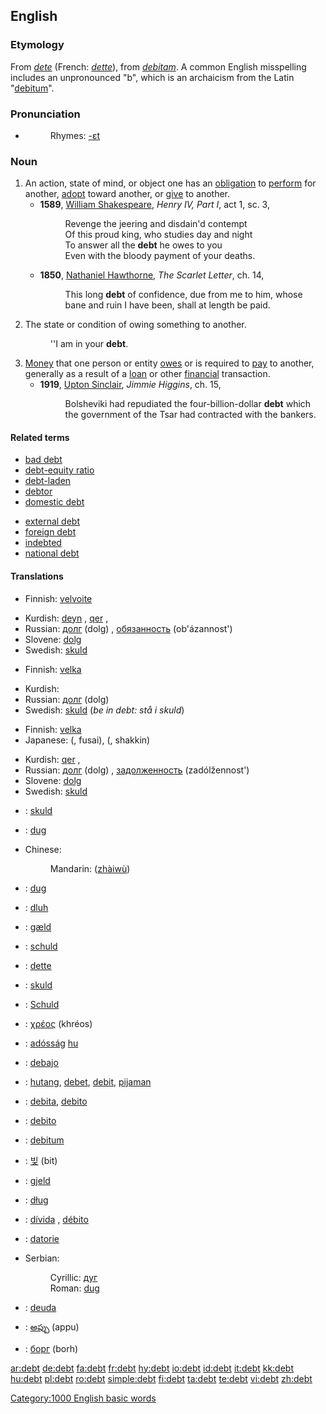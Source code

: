 ==English==

{{wikipedia}}

===Etymology===
From {{OF.}} ''[[dete]]'' (French: ''[[dette]]''), from {{L.}} ''[[debitam]]''. A common English misspelling includes an unpronounced "b", which is an archaicism from the Latin "[[debitum]]".

===Pronunciation===
{{IPA|/dɛt/}}
*{{audio|en-us-debt.ogg|Audio (US)}}
*:Rhymes: [[Rhymes:English:-ɛt|-ɛt]]

===Noun===
{{en-noun}}

# An action, state of mind, or object one has an [[obligation]] to [[perform]] for another, [[adopt]] toward another, or [[give]] to another.
#*'''1589''', [[w:William_Shakespeare|William Shakespeare]], ''Henry IV, Part I'', act 1, sc. 3,
#*:Revenge the jeering and disdain'd contempt
#*:Of this proud king, who studies day and night
#*:To answer all the '''debt''' he owes to you
#*:Even with the bloody payment of your deaths.
#*'''1850''', [[w:Nathaniel_Hawthorne|Nathaniel Hawthorne]], ''The Scarlet Letter'', ch. 14,
#*:This long '''debt''' of confidence, due from me to him, whose bane and ruin I have been, shall at length be paid.
# The state or condition of owing something to another.
#:''I am in your '''debt'''.
# [[Money]] that one person or entity [[owe]]s or is required to [[pay]] to another, generally as a result of a [[loan]] or other [[financial]] transaction.
#*'''1919''', [[w:Upton_Sinclair|Upton Sinclair]], ''Jimmie Higgins'', ch. 15,
#*:Bolsheviki had repudiated the four-billion-dollar '''debt''' which the government of the Tsar had contracted with the bankers.

====Related terms====
{{top2}}
* [[bad debt]]
* [[debt-equity ratio]]
* [[debt-laden]]
* [[debtor]]
* [[domestic debt]]
{{mid2}}
* [[external debt]]
* [[foreign debt]]
* [[indebted]]
* [[national debt]]
{{bottom2}}

====Translations====
{{trans-top|An action, state of mind, or object one has an obligation to perform for another, adopt toward another, or give to another}}
*Finnish: [[velvoite]]
{{trans-mid}}
*Kurdish: [[deyn]] {{m}}, [[qer]] {{m}}, {{KUchar|[[قه‌رز]]}}
*Russian: [[долг]] (dolg) {{m}}, [[обязанность]] (ob'ázannost') {{f}}
*Slovene: [[dolg]] {{m}}
*Swedish: [[skuld]] {{c}}
{{trans-bottom}}

{{trans-top|The state or condition of owing something to another}}
*Finnish: [[velka]]
{{trans-mid}}
*Kurdish: {{KUchar|[[قه‌رزار]]}}
*Russian: [[долг]] (dolg) {{m}}
*Swedish: [[skuld]] {{c}} (''be in debt: stå i skuld'')
{{trans-bottom}}

{{trans-top|Money that one person or entity owes or is required to pay to another}}
*Finnish: [[velka]]
*Japanese: {{JAchar|[[負債]]}} ({{JAchar|[[ふさい]]}}, fusai), {{JAchar|[[借金]]}} ({{JAchar|[[しゃっきん]]}}, shakkin)
{{trans-mid}}
*Kurdish: [[qer]] {{m}}, {{KUchar|[[قه‌رز]]}}
*Russian: [[долг]] (dolg) {{m}}, [[задолженность]] (zadólžennost') {{f}}
*Slovene: [[dolg]] {{m}}
*Swedish: [[skuld]] {{c}}
{{trans-bottom}}

{{checktrans-top}}
*{{ttbc|Afrikaans}}: [[skuld]]
*{{ttbc|Bosnian}}: [[dug#Bosnian|dug]] {{m}}
*Chinese:
*:Mandarin: {{zh-ts|債務|债务}} ([[zhàiwù]])
*{{ttbc|Croatian}}: [[dug#Croatian|dug]] {{m}}
*{{ttbc|Czech}}: [[dluh]] {{m}}
*{{ttbc|Danish}}: [[gæld]]
*{{ttbc|Dutch}}: [[schuld]]
*{{ttbc|French}}: [[dette]]
*{{ttbc|Frisian}}: [[skuld]]
*{{ttbc|German}}: [[Schuld]] {{f}}
*{{ttbc|Greek}}: [[χρέος]] (khréos) {{n}}
*{{ttbc|Hungarian}}: [[adósság]] [[:hu:adósság|hu]]
*{{ttbc|Ido}}: [[debajo]]
*{{ttbc|Indonesian}}: [[hutang]], [[debet]], [[debit]], [[pijaman]]
*{{ttbc|Interlingua}}: [[debita]], [[debito]]
*{{ttbc|Italian}}: [[debito]] {{m}}
*{{ttbc|Latin}}: [[debitum]] {{n}}
*{{ttbc|Korean}}: [[빚]] (bit)
*{{ttbc|Norwegian}}: [[gjeld]]
*{{ttbc|Polish}}: [[dług]] {{m}}
*{{ttbc|Portuguese}}: [[dívida]] {{f}}, [[débito]] {{m}}
*{{ttbc|Romanian}}: [[datorie]] {{f}}
*Serbian:
*:Cyrillic: [[дуг#Serbian|дуг]] {{m}}
*:Roman: [[dug#Serbian|dug]] {{m}}
*{{ttbc|Spanish}}: [[deuda]] {{f}}
*{{ttbc|Telugu}}: [[అప్పు]] (appu)
*{{ttbc|Ukrainian}}: [[борг]] (borh) {{m}}
{{trans-bottom}}

[[Category:1000 English basic words]]

[[ar:debt]]
[[de:debt]]
[[fa:debt]]
[[fr:debt]]
[[hy:debt]]
[[io:debt]]
[[id:debt]]
[[it:debt]]
[[kk:debt]]
[[hu:debt]]
[[pl:debt]]
[[ro:debt]]
[[simple:debt]]
[[fi:debt]]
[[ta:debt]]
[[te:debt]]
[[vi:debt]]
[[zh:debt]]